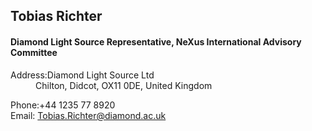 ==Tobias Richter==
====Diamond Light Source Representative, NeXus International Advisory Committee====
;Address:Diamond Light Source Ltd
:Chilton, Didcot, OX11 0DE, United Kingdom

;Phone:+44 1235 77 8920
;Email: [mailto:Tobias.Richter@diamond.ac.uk Tobias.Richter@diamond.ac.uk]